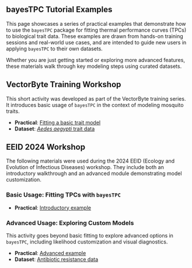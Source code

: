 ## bayesTPC Tutorial Examples

This page showcases a series of practical examples that demonstrate how to use the `bayesTPC` package for fitting thermal performance curves (TPCs) to biological trait data. These examples are drawn from hands-on training sessions and real-world use cases, and are intended to guide new users in applying `bayesTPC` to their own datasets.

Whether you are just getting started or exploring more advanced features, these materials walk through key modeling steps using curated datasets.

## VectorByte Training Workshop

This short activity was developed as part of the VectorByte training series. It introduces basic usage of `bayesTPC` in the context of modeling mosquito traits.

-   **Practical**: [Fitting a basic trait model](VB_Bayes_activity2B.qmd)
-   **Dataset**: [*Aedes aegypti* trait data](data/AeaegyptiTraitData.csv)

## EEID 2024 Workshop

The following materials were used during the 2024 EEID (Ecology and Evolution of Infectious Diseases) workshop. They include both an introductory walkthrough and an advanced module demonstrating model customization.

### Basic Usage: Fitting TPCs with `bayesTPC`

-   **Practical**: [Introductory example](EEID2024_basic.qmd)

### Advanced Usage: Exploring Custom Models

This activity goes beyond basic fitting to explore advanced options in `bayesTPC`, including likelihood customization and visual diagnostics.

-   **Practical**: [Advanced example](EEID2024_advanced.qmd)
-   **Dataset**: [Antibiotic resistance data](data/ab_data.csv)